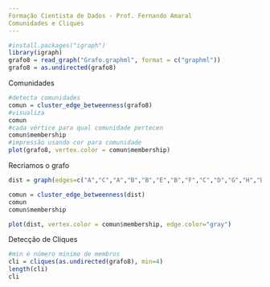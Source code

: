 ---
Formação Cientista de Dados - Prof. Fernando Amaral
Comunidades e Cliques
---

```{r}
#install.packages("igraph")
library(igraph)
grafo8 = read_graph("Grafo.graphml", format = c("graphml"))
grafo8 = as.undirected(grafo8)
```
Comunidades

```{r}
#detecta comunidades
comun = cluster_edge_betweenness(grafo8)
#visualiza
comun
#cada vértice para qual comunidade pertecen
comun$membership
#impressão usando cor para comunidade
plot(grafo8, vertex.color = comun$membership)
```
Recriamos o grafo
```{r}
dist = graph(edges=c("A","C","A","B","B","E","B","F","C","D","G","H","D","H","E","H","F","G"),directed=TRUE)
```

```{r}
comun = cluster_edge_betweenness(dist)
comun
comun$membership

plot(dist, vertex.color = comun$membership, edge.color="gray")
```
Detecção de Cliques
```{r}
#min é número minimo de membros
cli = cliques(as.undirected(grafo8), min=4)
length(cli)
cli
```

